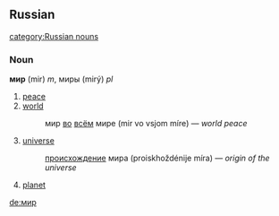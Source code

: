 ==Russian==
[[category:Russian nouns]]
===Noun===
'''мир''' (mir) ''m'', миры (mirý) ''pl''

# [[peace]]
# [[world]]
#: мир [[в|во]] [[весь|всём]] мире (mir vo vsjom míre) — ''world peace''
# [[universe]]
#:[[происхождение]] мира (proiskhoždénije míra) — ''origin of the universe''
# [[planet]]

[[de:мир]]